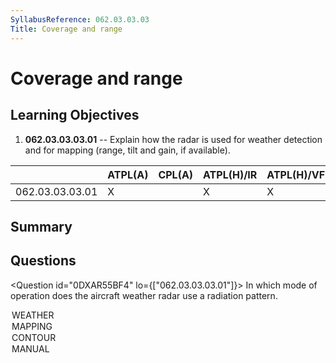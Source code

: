 ```yaml
---
SyllabusReference: 062.03.03.03
Title: Coverage and range
---
```


# Coverage and range

## Learning Objectives

1. **062.03.03.03.01** -- Explain how the radar is used for weather detection
   and for mapping (range, tilt and gain, if available).

|                 | ATPL(A) | CPL(A) | ATPL(H)/IR | ATPL(H)/VFR | CPL(H) | IR  | CBIR(A) |
| --------------- | ------- | ------ | ---------- | ----------- | ------ | --- | ------- |
| 062.03.03.03.01 | X       |        | X          | X           |        | X   | X       |

## Summary

## Questions

<Question id="0DXAR55BF4" lo={["062.03.03.03.01"]}>
  <Text variant="oneCorrect">
    In which mode of operation does the aircraft weather radar use a
    <Subject /> radiation pattern.
  </Text>
  <Option subject={[["pencil beam"]]}>WEATHER</Option>
  <Option subject={[["cosecant squared"]]}>MAPPING</Option>
  <Option>CONTOUR</Option>
  <Option>MANUAL</Option>
</Question>
